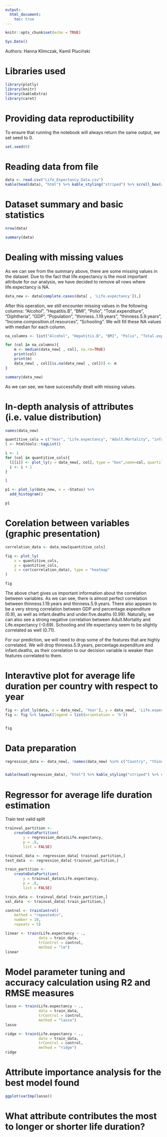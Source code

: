 ```yaml
---
output:
  html_document:
    toc: true
---
```



```r
knitr::opts_chunk$set(echo = TRUE)
```

```r
Sys.Date()
```

Authors: Hanna Klimczak, Kamil Pluciński

# Libraries used

```r
library(plotly)
library(knitr)
library(kableExtra)
library(caret)
```


# Providing data reproductibility
To ensure that running the notebook will always return the same output, we set seed to 0.

```r
set.seed(0)
```

# Reading data from file

```r
data <- read.csv("Life_Expectancy_Data.csv")
kable(head(data), "html") %>% kable_styling("striped") %>% scroll_box(width = "100%")
```

# Dataset summary and basic statistics

```r
nrow(data)
```
```r
summary(data)
```

# Dealing with missing values

As we can see from the summary above, there are some missing values in the dataset. Due to the fact that life.expectancy is the most important attribute for our analysis, we have decided to remove all rows where life.expectancy is NA.


```r
data_new <- data[complete.cases(data[ , 'Life.expectancy']),]
```

After this operation, we still encounter missing values in the following columns: "Alcohol", "Hepatitis.B", "BMI", "Polio", "Total.expenditure", "Diphtheria", "GDP", "Population", "thinness..1.19.years", "thinness.5.9.years", "Income.composition.of.resources", "Schooling". We will fill these NA values with median for each column.

```r
na_columns <- list("Alcohol", "Hepatitis.B", "BMI", "Polio", "Total.expenditure", "Diphtheria", "GDP", "Population", "thinness..1.19.years", "thinness.5.9.years", "Income.composition.of.resources", "Schooling")

for (col in na_columns){
    m <- median(data_new[ , col], na.rm=TRUE)
    print(col)
    print(m)
    data_new[ , col][is.na(data_new[ , col])] <- m
}
```
```r
summary(data_new)
```

As we can see, we have successfully dealt with missing values.

# In-depth analysis of attributes (i.e. value distribution)

```r
names(data_new)
```
```r

quantitive_cols = c("Year", "Life.expectancy", "Adult.Mortality", "infant.deaths", "Alcohol", "percentage.expenditure", "Hepatitis.B", "Measles", "BMI", "under.five.deaths", "Polio", "Total.expenditure", "Diphtheria","HIV.AIDS","GDP","Population", "thinness..1.19.years","thinness.5.9.years",     "Income.composition.of.resources", "Schooling")
l <- htmltools::tagList()

i <- 1
for (col in quantitive_cols){
  l[[i]] <- plot_ly(y = data_new[, col], type = "box",name=col, quartilemethod="exclusive")
  i <- i + 1
}

l
```
```r
p1 <- plot_ly(data_new, x = ~Status) %>%
  add_histogram()

p1
```


# Corelation between variables (graphic presentation)
```r
correlation_data <- data_new[quantitive_cols]

fig <- plot_ly(
    x = quantitive_cols,
    y = quantitive_cols,
    z = cor(correlation_data), type = "heatmap"
)

fig
```

The above chart gives us important information about the correlation between variables. As we can see, there is almost perfect correlation between thinness.1.19.years and thinness.5.9.years. There also appears to be a very strong correlation between GDP and percentage.expenditure (0.9), as well as infant.deaths and under.five.deaths (0.99). Naturally, we can also see a strong negative correlation between Adult.Mortality and Life.expectancy (-0.69). Schooling and life expectancy seem to be slightly correlated as well (0.71).

For our prediction, we will need to drop some of the features that are highly correlated. We will drop thinness.5.9.years, percentage.expenditure and infant.deaths, as their correlation to our decision variable is weaker than features correlated to them.

# Interavtive plot for average life duration per country with respect to year
```r


fig <- plot_ly(data, x = data_new[, 'Year'], y = data_new[, 'Life.expectancy'], name = ~data_new[, 'Country'], type = 'scatter', mode = 'lines', color=~data_new[, 'Country']) 
fig <- fig %>% layout(legend = list(orientation = 'h'))


fig
```
# Data preparation
```r

regression_data <- data_new[, !names(data_new) %in% c("Country", "thinness.5.9.years", "percentage.expenditure", "infant.deaths")]


kable(head(regression_data), "html") %>% kable_styling("striped") %>% scroll_box(width = "100%")

```
# Regressor for average life duration estimation

Train test valid split
```r

trainval_partition <- 
    createDataPartition(
        y = regression_data$Life.expectancy,
        p = .8,
        list = FALSE)

trainval_data <- regression_data[ trainval_partition,]
test_data  <- regression_data[-trainval_partition,]

train_partition <- 
    createDataPartition(
        y = trainval_data$Life.expectancy,
        p = .8,
        list = FALSE)

train_data <- trainval_data[ train_partition,]
val_data  <- trainval_data[-train_partition,]
```

```r
control <- trainControl(
    method = "repeatedcv",
    number = 10,
    repeats = 5)

```


```r
linear <- train(Life.expectancy ~ .,
               data = train_data,
               trControl = control,
               method = "lm")
linear
```

# Model parameter tuning and accuracy calculation using R2 and RMSE measures


```r
lasso <- train(Life.expectancy ~ .,
               data = train_data,
               trControl = control,
               method = "lasso")
lasso
```
```r
ridge <- train(Life.expectancy ~ .,
               data = train_data,
               trControl = control,
               method = "ridge")
ridge
```
# Attribute importance analysis for the best model found

```r
ggplot(varImp(lasso))
```

# What attribute contributes the most to longer or shorter life duration?